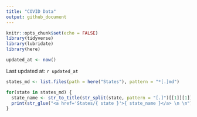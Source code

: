 ```yaml
---
title: "COVID Data"
output: github_document
---
```


```r
knitr::opts_chunk$set(echo = FALSE)
library(tidyverse)
library(lubridate)
library(here)

updated_at <- now()
```

Last updated at: `r updated_at`

```r
states_md <- list.files(path = here("States"), pattern = "*[.]md")

for(state in states_md) {
  state_name <- str_to_title(str_split(state, pattern = "[.]")[[1]][1])
  print(str_glue("<a href='States/{ state }'>{ state_name }</a> \n \n"))
}
```

